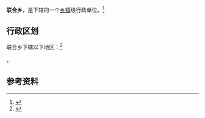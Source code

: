 {{中国乡级行政区|21/13/03/203/000}}

'''联合乡'''，是{{PRC admin/fullname|21/13/03/203/000|3}}下辖的一个[[乡镇|乡镇]]级行政单位。<ref>{{PRC admin/ref sgc|{{PRC admin/parent|21/13/03/203/000}}}}</ref>

== 行政区划 ==

联合乡下辖以下地区：<ref>{{PRC admin/ref sgc|21/13/03/203/000}}</ref>

{{PRC admin/children|21/13/03/203/000}}。

== 参考资料 ==

{{reflist}}

{{行政区划小作品}}
{{PRC admin/navcat|21/13/03/203/000}}